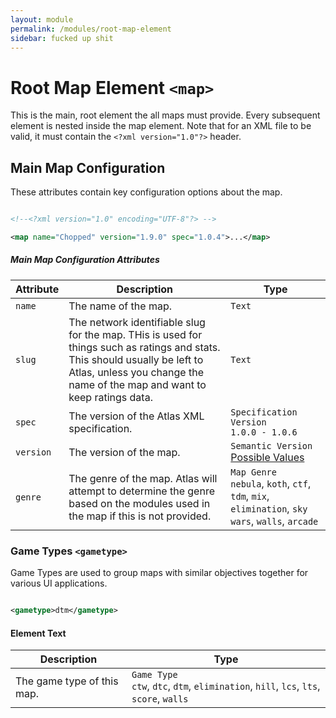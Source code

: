 ```yaml
---
layout: module
permalink: /modules/root-map-element
sidebar: fucked up shit
---
```


# Root Map Element `<map>`

This is the main, root element the all maps must provide. Every subsequent element is nested inside the map element. Note that for an XML file to be valid, it must contain the `<?xml version="1.0"?>` header.

## Main Map Configuration

These attributes contain key configuration options about the map.

```xml

<!--<?xml version="1.0" encoding="UTF-8"?> -->

<map name="Chopped" version="1.9.0" spec="1.0.4">...</map>

```

##### Main Map Configuration Attributes

| Attribute | Description | Type |
| --- | --- | --- |
| `name` | The name of the map. | `Text` |
| `slug` | The network identifiable slug for the map. THis is used for things such as ratings and stats. This should usually be left to Atlas, unless you change the name of the map and want to keep ratings data. | `Text` |
| `spec` | The version of the Atlas XML specification. | `Specification Version`<br />`1.0.0 - 1.0.6` |
| `version` | The version of the map. | `Semantic Version`<br />[Possible Values](http://semver.org) |
| `genre` | The genre of the map. Atlas will attempt to determine the genre based on the modules used in the map if this is not provided. | `Map Genre`<br />`nebula`, `koth`, `ctf`, `tdm`, `mix`, `elimination`, `sky wars`, `walls`, `arcade` |

### Game Types `<gametype>`

Game Types are used to group maps with similar objectives together for various UI applications.

```xml

<gametype>dtm</gametype>

```

#### Element Text

| Description | Type |
| --- | --- |
| The game type of this map. | `Game Type`<br />`ctw`, `dtc`, `dtm`, `elimination`, `hill`, `lcs`, `lts`, `score`, `walls` |


